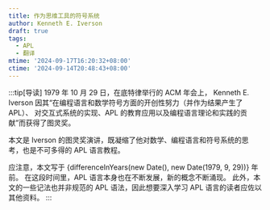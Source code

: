 ```yaml
---
title: 作为思维工具的符号系统
author: Kenneth E. Iverson
draft: true
tags:
  - APL
  - 翻译
mtime: '2024-09-17T16:20:32+08:00'
ctime: '2024-09-14T20:48:43+08:00'
---
```




:::tip[导读]
1979 年 10 月 29 日，在底特律举行的 ACM 年会上，
Kenneth E. Iverson 因其“在编程语言和数学符号方面的开创性努力（并作为结果产生了 APL）、
对交互式系统的实现、APL 的教育应用以及编程语言理论和实践的贡献”而获得了图灵奖。

本文是 Iverson 的图灵奖演讲，既凝缩了他对数学、编程语言和符号系统的思考，也是不可多得的 APL 语言教程。

应注意，本文写于 {differenceInYears(new Date(), new Date(1979, 9, 29))} 年前。
在这段时间里，APL 语言本身也在不断发展，新的概念不断涌现。
此外，本文的一些记法也并非规范的 APL 语法，因此想要深入学习 APL 语言的读者应佐以其他资料。
:::

<Ch2 />
